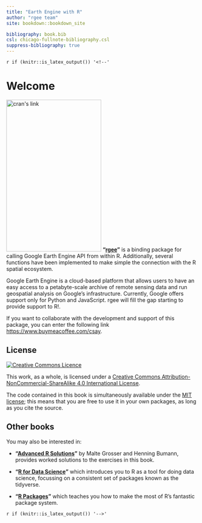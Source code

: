 ```yaml
---
title: "Earth Engine with R"
author: "rgee team"
site: bookdown::bookdown_site

bibliography: book.bib
csl: chicago-fullnote-bibliography.csl
suppress-bibliography: true
---
```


`r if (knitr::is_latex_output()) '<!--'` 

# Welcome {-}

<a href="https://cran.r-project.org/web/packages/rgee/index.html"><img src="cover_rgeebook.png" width="250" height="400" class="cover" alt="cran's link" /></a>  __"[rgee](https://cran.r-project.org/web/packages/rgee/index.html)"__ is a binding package for calling Google Earth Engine API from within R. Additionally, several functions have been implemented to make simple the connection with the R spatial ecosystem.

Google Earth Engine is a cloud-based platform that allows users to have an easy access to a petabyte-scale archive of remote sensing data and run geospatial analysis on Google's infrastructure. Currently, Google offers support only for Python and JavaScript. rgee will fill the gap starting to provide support to R!. 

If you want to collaborate with the development and support of this package, you can enter the following link <https://www.buymeacoffee.com/csay>.

## License {-}

<a rel="license" href="http://creativecommons.org/licenses/by-nc-sa/4.0/"><img alt="Creative Commons Licence" style="border-width:0" src="https://i.creativecommons.org/l/by-nc-sa/4.0/88x31.png" /></a>

This work, as a whole, is licensed under a <a rel="license" href="http://creativecommons.org/licenses/by-nc-sa/4.0/">Creative Commons Attribution-NonCommercial-ShareAlike 4.0 International License</a>.

The code contained in this book is simultaneously available under the [MIT license](https://opensource.org/licenses/MIT); this means that you are free to use it in your own packages, as long as you cite the source.

## Other books {-}

You may also be interested in:

* __"[Advanced R Solutions](http://advanced-r-solutions.rbind.io)"__ by
  Malte Grosser and Henning Bumann, provides worked solutions to the exercises
  in this book.

* __"[R for Data Science](http://r4ds.had.co.nz/)"__ which introduces you to R 
  as a tool for doing data science, focussing on a consistent
  set of packages known as the tidyverse.

* __"[R Packages](http://r-pkgs.had.co.nz/)"__ which teaches you 
  how to make the most of R's fantastic package system.

`r if (knitr::is_latex_output()) '-->'`
